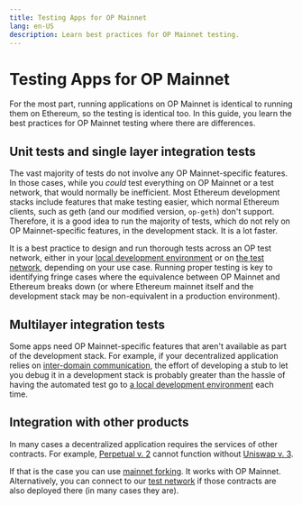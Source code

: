 ```yaml
---
title: Testing Apps for OP Mainnet
lang: en-US
description: Learn best practices for OP Mainnet testing.
---
```


# Testing Apps for OP Mainnet

For the most part, running applications on OP Mainnet is identical to running them on Ethereum, so the testing is identical too.
In this guide, you learn the best practices for OP Mainnet testing where there are differences.

## Unit tests and single layer integration tests

The vast majority of tests do not involve any OP Mainnet-specific features.
In those cases, while you *could* test everything on OP Mainnet or a test network, that would normally be inefficient.
Most Ethereum development stacks include features that make testing easier, which normal Ethereum clients, such as geth (and our modified version, `op-geth`) don't support.
Therefore, it is a good idea to run the majority of tests, which do not rely on OP Mainnet-specific features, in the development stack.
It is a lot faster.

It is a best practice to design and run thorough tests across an OP test network, either in your [local development environment](dev-node) or on [the test network](/chain/networks#op-sepolia), depending on your use case.
Running proper testing is key to identifying fringe cases where the equivalence between OP Mainnet and Ethereum breaks down (or where Ethereum mainnet itself and the development stack may be non-equivalent in a production environment).

## Multilayer integration tests

Some apps need OP Mainnet-specific features that aren't available as part of the development stack.
For example, if your decentralized application relies on [inter-domain communication](/builders/app-developers/bridging/messaging), the effort of developing a stub to let you debug it in a development stack is probably greater than the hassle of having the automated test go to [a local development environment](dev-node) each time.

## Integration with other products

In many cases a decentralized application requires the services of other contracts.
For example, [Perpetual v. 2](https://medium.com/p/88a7b231eb94) cannot function without [Uniswap v. 3](https://uniswap.org/blog/uniswap-v3).

If that is the case you can use [mainnet forking](https://hardhat.org/hardhat-network/guides/mainnet-forking.html).
It works with OP Mainnet.
Alternatively, you can connect to our [test network](/chain/networks#op-sepolia) if those contracts are also deployed there (in many cases they are).
